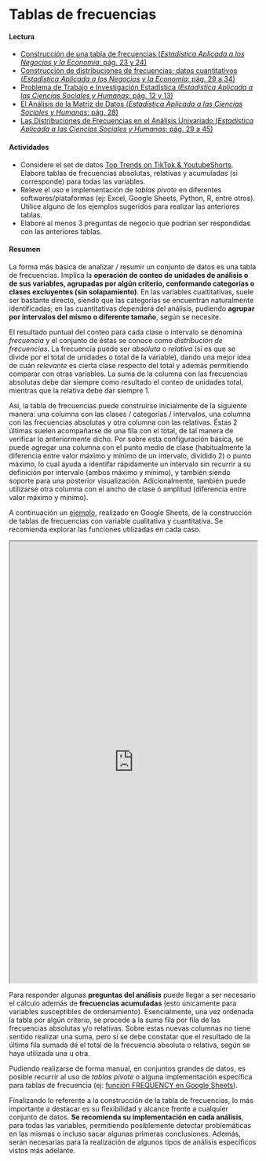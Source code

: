 # Tablas de frecuencias

#### Lectura

- [Construcción de una tabla de frecuencias (_Estadística Aplicada a los Negocios y la Economía_: pág. 23 y 24)](https://drive.google.com/file/d/1FX-LDq_MY3dD6UkhpktQVN6iDgNKug0N/view?usp=sharing)
- [Construcción de distribuciones de frecuencias: datos cuantitativos (_Estadística Aplicada a los Negocios y la Economía_: pág. 29 a 34)](https://drive.google.com/file/d/1FX-LDq_MY3dD6UkhpktQVN6iDgNKug0N/view?usp=sharing)
- [Problema de Trabajo e Investigación Estadística (_Estadística Aplicada a las Ciencias Sociales y Humanas_: pág. 12 y 13)](https://drive.google.com/file/d/1rayM3pmKjnPR8BvKyU8ZGDo8o_2ZuPZR/view?usp=share_link)
- [El Análisis de la Matriz de Datos (_Estadística Aplicada a las Ciencias Sociales y Humanas_: pág. 28)](https://drive.google.com/file/d/1rayM3pmKjnPR8BvKyU8ZGDo8o_2ZuPZR/view?usp=share_link)
- [Las Distribuciones de Frecuencias en el Análisis Univariado (_Estadística Aplicada a las Ciencias Sociales y Humanas_: pág. 29 a 45)](https://drive.google.com/file/d/1rayM3pmKjnPR8BvKyU8ZGDo8o_2ZuPZR/view?usp=share_link)

#### Actividades
- Considere el set de datos [Top Trends on TikTok & YoutubeShorts](https://drive.google.com/drive/folders/1Lprg5DfAXRnUcmYi5TdzfpKIzQ49ITuq?usp=share_link). Elabore tablas de frecuencias absolutas, relativas y acumuladas (si corresponde) para todas las variables.
- Releve el uso e implementación de _tablas pivote_ en diferentes softwares/plataformas (ej: Excel, Google Sheets, Python, R, entre otros). Utilice alguno de los ejemplos sugeridos para realizar las anteriores tablas.
- Elabore al menos 3 preguntas de negocio que podrían ser respondidas con las anteriores tablas.

#### Resumen

La forma más básica de analizar / resumir un conjunto de datos es una tabla de frecuencias. Implica la **operación de conteo de unidades de análisis o de sus variables, agrupadas por algún criterio, conformando categorías o clases excluyentes (sin solapamiento)**. En las variables cualtitativas, suele ser bastante directo, siendo que las categorías se encuentran naturalmente identificadas; en las cuantitativas dependerá del análisis, pudiendo **agrupar por intervalos del mismo o diferente tamaño**, según se necesite.

El resultado puntual del conteo para cada clase o intervalo se denomina _frecuencia_ y el conjunto de éstas se conoce como _distribución de frecuencias_. La frecuencia puede ser _absoluta_ o _relativa_ (si es que se divide por el total de unidades o total de la variable), dando una mejor idea de cuán _relevante_ es cierta clase respecto del total y además permitiendo comparar con otras variables. La suma de la columna con las frecuencias absolutas debe dar siempre como resultado el conteo de unidades total, mientras que la relativa debe dar siempre 1.

Así, la tabla de frecuencias puede construirse inicialmente de la siguiente manera: una columna con las clases / categorías / intervalos, una columna con las frecuencias absolutas y otra columna con las relativas. Éstas 2 últimas suelen acompañarse de una fila con el total, de tal manera de verificar lo anteriormente dicho. Por sobre esta configuración básica, se puede agregar una columna con el punto medio de clase (habitualmente la diferencia entre valor máximo y mínimo de un intervalo, dividido 2) o punto máximo, lo cual ayuda a identifar rápidamente un intervalo sin recurrir a su definición por intervalo (ambos máximo y mínimo), y también siendo soporte para una posterior visualización. Adicionalmente, también puede utilizarse otra columna con el ancho de clase ó amplitud (diferencia entre valor máximo y mínimo).

A continuación un [ejemplo](https://docs.google.com/spreadsheets/d/1KAgg4uLBu2S_K7kJvb88BrgHKvCgWW8CdyCeQsziLXw/edit?usp=sharing), realizado en Google Sheets, de la construcción de tablas de frecuencias con variable cualitativa y cuantitativa. Se recomienda explorar las funciones utilizadas en cada caso.

<iframe src="https://docs.google.com/spreadsheets/d/e/2PACX-1vTne-qv275uNHPDrpAuw_QbRSUGvK7m5J0JfKkiBpNzjXJoUSOECSSdiHfkhMv-klFi2kFxAs1Otp8L/pubhtml?gid=0&amp;single=true&amp;widget=true&amp;headers=false" width="100%" height="900"></iframe>

Para responder algunas **preguntas del análisis** puede llegar a ser necesario el cálculo además de **frecuencias acumuladas** (esto únicamente para variables susceptibles de ordenamiento). Esencialmente, una vez ordenada la tabla por algún criterio, se procede a la suma fila por fila de las frecuencias absolutas y/o relativas. Sobre estas nuevas columnas no tiene sentido realizar una suma, pero sí se debe constatar que el resultado de la última fila sumada dé el total de la frecuencia absoluta o relativa, según se haya utilizada una u otra.

Pudiendo realizarse de forma manual, en conjuntos grandes de datos, es posible recurrir al uso de _tablas pivote_ o alguna implementación específica para tablas de frecuencia (ej: [función FREQUENCY en Google Sheets](https://support.google.com/docs/answer/3094286?hl=es)).

Finalizando lo referente a la construcción de la tabla de frecuencias, lo más importante a destacar es su flexibilidad y alcance frente a cualquier conjunto de datos. **Se recomienda su implementación en cada análisis**, para todas las variables, permitiendo posiblemente detectar problemáticas en las mismas o incluso sacar algunas primeras conclusiones. Además, serán necesarias para la realización de algunos tipos de análisis específicos vistos más adelante.
